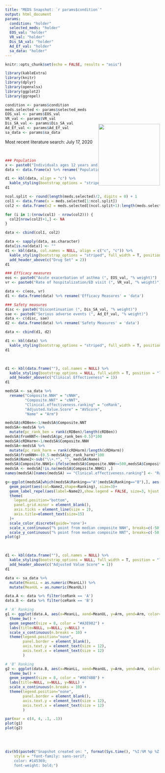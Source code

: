 ```yaml
---
title: "MEDS Snapshot: `r params$condition`"
output: html_document
params:
  condition: "holder"
  selected_meds: "holder"
  EOS_val: "holder"
  VR_val: "holder"
  Dis_SA_val: "holder"
  Ad_Ef_val: "holder"
  sa_data: "holder"
---
```


<style>
  .flat-table {
    display: block;
    font-family: sans-serif;
    -webkit-font-smoothing: antialiased;
    font-size: 115%;
    overflow: auto;
    width: auto;
  }
  h1 {
  color: #145369;
  font-weight: bold;
  }
  table {
  width: 100%;
  margin-bottom: 0px !important;
  }
  thead {
    background-color: #0079C2;
    color: white;
    font-weight: normal;
    padding: 20px 30px;
    text-align: center;
  }
  tbody {
    background-color: rgb(255, 255, 255);
    color: rgb(111, 111, 111);
    padding: 20px 30px;
  }
</style>

```r
knitr::opts_chunk$set(echo = FALSE, results = "asis")

library(kableExtra)
library(knitr)
library(dplyr)
library(openxlsx)
library(ggplot2)
library(ggrepel)

condition <- params$condition
meds.selected <- params$selected_meds
EOS_val <- params$EOS_val
VR_val <- params$VR_val
Dis_SA_val <- params$Dis_SA_val
Ad_Ef_val <- params$Ad_Ef_val
sa_data <- params$sa_data
```

<img style="float: right; width: 200px; margin-top: -50px" src="https://www.bcbs.com/themes/custom/bcbs/img/full-logo.svg">

Most recent literature search: July 17, 2020

\

```r
### Population
x <- paste0("Individuals ages 12 years and older with moderate to severe allergic asthma or eosinophilic asthma")
data <- data.frame(x) %>% rename('Population' = 'x')

d1 <- kbl(data, align = "c") %>%
  kable_styling(bootstrap_options = "striped", full_width = T, position = "left")
d1
```

```r
ncol.split <- round(length(meds.selected)/2, digits = 0) + 1
col1 <- data.frame(x = meds.selected[1:ncol.split])
col2 <- data.frame(x2 = meds.selected[(ncol.split+1):length(meds.selected)])

for (i in 1:(nrow(col1) - nrow(col2))) {
  col2[nrow(col2)+1,] <- NA
}

data <- cbind(col1, col2)

data <- sapply(data, as.character)
data[is.na(data)] <- ""
d1 <- kbl(data, col.names = NULL, align = c("c", "c")) %>%
  kable_styling(bootstrap_options = "striped", full_width = T, position = "left") %>%
  add_header_above(c("Drug Set" = 2))
d1
```

```r

### Efficacy measures
eos <- paste0("Acute exacerbation of asthma (", EOS_val, "% weight)")
vr <- paste0("Rate of hospitalization/ED visit (", VR_val, "% weight)")

data <- c(eos, vr)
d1 <- data.frame(data) %>% rename('Efficacy Measures' = 'data')

### Safety measures
disc <- paste0("Discontinuation (", Dis_SA_val, "% weight)")
sae <- paste0("Serious adverse events (", Ad_Ef_val, "% weight)")
data <- c(disc, sae)
d2 <- data.frame(data) %>% rename('Safety Measures' = 'data')

data <- cbind(d1, d2)

d1 <- kbl(data) %>%
  kable_styling(bootstrap_options = "striped", full_width = T, position = "left")
d1

```

\

```r

d1 <- kbl(data.frame(""), col.names = NULL) %>%
  kable_styling(bootstrap_options = NULL, full_width = T, position = "left") %>%
  add_header_above(c("Clinical Effectiveness" = 1))
d1

medsSA <- sa_data %>%
  rename("Composite.NNH" = "cNNH",
         "Composite.NNT" = "cNNT",
         "Clinical.effectiveness.ranking" = "ceRank",
         "Adjusted.Value.Score" = "AVScore",
         "Name" = "Arm")

medsSA$cRDBen<-1/medsSA$Composite.NNT
medsSA<-medsSA %>%
  mutate(pc_rank_ben = rank(cRDBen)/length(cRDBen))
medsSA$fromNNT<-(medsSA$pc_rank_ben-0.5)*100
medsSA$cRDHarm<-1/medsSA$Composite.NNH
medsSA<-medsSA %>%
  mutate(pc_rank_harm = rank(cRDHarm)/length(cRDHarm))
medsSA$fromNNH<-(0.5-medsSA$pc_rank_harm)*100
medsSA$Name2<-sub("\\+.*", "", medsSA$Name)
medsSA$Composite.NNH1<-ifelse(medsSA$Composite.NNH<=500,medsSA$Composite.NNH,ifelse(medsSA$Composite.NNH<11000,NA,medsSA$Composite.NNH-10500))
medsSA <- medsSA[!is.na(medsSA$Composite.NNH1) ,]
names(medsSA)[names(medsSA) == "Clinical.effectiveness.ranking"] <- "Ranking"

g<-ggplot(medsSA[which(medsSA$Ranking=="A"|medsSA$Ranking=="B"),], aes(y=fromNNT, x=fromNNH))+
  geom_point(aes(col=Name2,shape=Ranking), size=3)+ 
  geom_label_repel(aes(label=Name2),show.legend = FALSE, size=3, hjust = 0.5, vjust = 0.5, fill = alpha(c("white"),0.5))+
  theme(
    legend.position="bottom",
    panel.grid.minor = element_blank(),
    axis.ticks = element_line(size = 2),
    axis.title=element_text(size=15)
  )+
  scale_color_discrete(guide='none')+
  scale_x_continuous("% point from median composite NNH", breaks=c(-50,-20,0,20,50), limits = c(-50,50))+
  scale_y_continuous("% point from median composite NNT", breaks=c(-50,-20,0,20,50))
plot(g)

```

\

```r

d1 <- kbl(data.frame(""), col.names = NULL) %>%
  kable_styling(bootstrap_options = NULL, full_width = T, position = "left") %>%
  add_header_above(c("Adjusted Value Score" = 1))
d1

data <- sa_data %>%
  mutate(MeanLL = as.numeric(MeanLL)) %>%
  mutate(MeanUL = as.numeric(MeanUL))

data.A <- data %>% filter(ceRank == 'A')
data.B <- data %>% filter(ceRank == 'B')

# 'A' Ranking
g1 <- ggplot(data.A, aes(x=MeanLL, xend=MeanUL, y=Arm, yend=Arm, color=ceRank)) +
  theme_bw() +
  geom_segment(size = 8, color = "#A3E982") +
  labs(title=NULL, x=NULL, y=NULL) +
  scale_x_continuous(n.breaks = 10) +
  theme(legend.position="none",
        panel.border = element_blank(),
        axis.text.y = element_text(size = 12),
        axis.text.x = element_text(size = 12)
        )

# 'B' Ranking
g2 <- ggplot(data.B, aes(x=MeanLL, xend=MeanUL, y=Arm, yend=Arm, color=ceRank)) +
  theme_bw() +
  geom_segment(size = 8, color = "#0074BB") +
  labs(title=NULL, x=NULL, y=NULL) +
  scale_x_continuous(n.breaks = 10) +
  theme(legend.position="none",
        panel.border = element_blank(),
        axis.text.y = element_text(size = 12),
        axis.text.x = element_text(size = 12)
        )

par(mar = c(4, 4, .1, .1))
plot(g1)
plot(g2)

```

\
\

```r

div(h5(paste0("Snapshot created on: ", format(Sys.time(), "%I:%M %p %Z  %m-%d-%Y"))), 
    style = "font-family: sans-serif; 
    color: #145369;
    font-weight: bold;")

```
